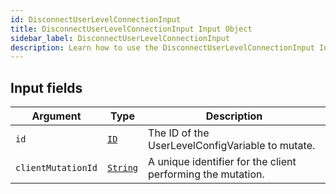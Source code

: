 ```yaml
---
id: DisconnectUserLevelConnectionInput
title: DisconnectUserLevelConnectionInput Input Object
sidebar_label: DisconnectUserLevelConnectionInput
description: Learn how to use the DisconnectUserLevelConnectionInput Input Object for Prismatic's API.
---
```


## Input fields

| Argument           | Type                                     | Description                                                 |
| ------------------ | ---------------------------------------- | ----------------------------------------------------------- |
| `id`               | [`ID`](api/schema/scalar/ID.mdx)         | The ID of the UserLevelConfigVariable to mutate.            |
| `clientMutationId` | [`String`](api/schema/scalar/String.mdx) | A unique identifier for the client performing the mutation. |
